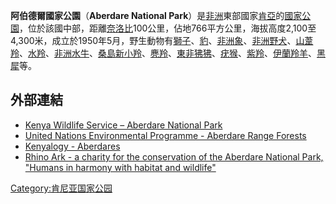 {{Infobox Protected area
| name = 阿伯德爾國家公園
| iucn_category = II
| photo = Aberdare Park entrance.jpg
| photo_caption = 
| map = Kenya
| relief = 1 
| map_caption = 
| map_width = 300
| location = {{flag|Kenya}}[[中部省_(肯亞)|中部省]]
| nearest_city = [[尼耶利|尼耶利]]
| lat_d = 0
| lat_m = 22
| lat_s = 48
| lat_NS = S
| long_d = 36
| long_m = 41
| long_s = 57
| long_EW = E
| area = 766平方公里
| established = 1950年
| visitation_num = 
| visitation_year = 
| governing_body  = [[肯亞野生生物服務署|肯亞野生生物服務署]]
}}

'''阿伯德爾國家公園'''（'''Aberdare National Park'''）是[[非洲|非洲]]東部國家[[肯亞|肯亞]]的[[國家公園|國家公園]]，位於該國中部，距離[[奈洛比|奈洛比]]100公里，佔地766平方公里，海拔高度2,100至4,300米，成立於1950年5月，野生動物有[[獅子|獅子]]、[[豹|豹]]、[[非洲象|非洲象]]、[[非洲野犬|非洲野犬]]、[[山葦羚|山葦羚]]、[[水羚|水羚]]、[[非洲水牛|非洲水牛]]、[[桑島新小羚|桑島新小羚]]、[[麂羚|麂羚]]、[[東非狒狒|東非狒狒]]、[[疣猴屬|疣猴]]、[[紫羚|紫羚]]、[[伊蘭羚羊|伊蘭羚羊]]、[[黑犀|黑犀]]等。

==外部連結==
* [https://web.archive.org/web/20091221071153/http://www.kws.org/kws/parks/parks_reserves/ABNP.html Kenya Wildlife Service – Aberdare National Park]
* [http://webarchive.loc.gov/all/20080318043758/http://www.unep.org/expeditions/Expeditions/EA_Montane_Forests/Aberdares.asp United Nations Environmental Programme - Aberdare Range Forests]
* [https://web.archive.org/web/20060618001107/http://www.kenyalogy.com/eng/galeria/galfab.html Kenyalogy - Aberdares]
* [http://www.rhinoark.org/ Rhino Ark - a charity for the conservation of the Aberdare National Park, "Humans in harmony with habitat and wildlife"] {{Wayback|url=http://www.rhinoark.org/ |date=20120103192943 }}
{{肯亞國家公園列表}}

{{Kenya-stub}}
{{DEFAULTSORT:Aberdare}}
[[Category:肯尼亚国家公园|Category:肯尼亚国家公园]]